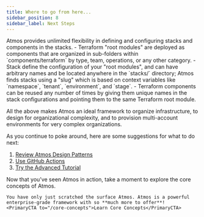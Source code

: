 ```yaml
---
title: Where to go from here...
sidebar_position: 8
sidebar_label: Next Steps
---
```


<Intro>
Atmos provides unlimited flexibility in defining and configuring stacks and components in the stacks.
</Intro>

<KeyPoints title="What you have learned">
- Terraform "root modules" are deployed as components that are organized in sub-folders within `components/terraform` by type, team, operations, or any other category.
- Stack define the configuration of your "root modules", and can have arbitrary names and be located anywhere in the `stacks/` directory; 
  Atmos finds stacks using a "slug" which is based on context variables like `namespace`, `tenant`, `environment`, and `stage`.
- Terraform components can be reused any number of times by giving them unique names in the stack configurations 
  and pointing them to the same Terraform root module.
</KeyPoints>

All the above makes Atmos an ideal framework to organize infrastructure, to design for organizational complexity, and to provision multi-account environments for very complex organizations.

As you continue to poke around, here are some suggestions for what to do next:

1. [Review Atmos Design Patterns](/design-patterns)
2. [Use GitHub Actions](/integrations/github-actions)
3. [Try the Advanced Tutorial](/quick-start/advanced)

<ActionCard title="Next Steps">
    Now that you’ve seen Atmos in action, take a moment to explore the core concepts of Atmos.

    You have only just scratched the surface Atmos. Atmos is a powerful enterprise-grade framework with so **much more to offer**!
    <PrimaryCTA to="/core-concepts">Learn Core Concepts</PrimaryCTA>
</ActionCard>

